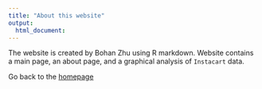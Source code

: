 ```yaml
---
title: "About this website"
output: 
  html_document:
---
```


The website is created by Bohan Zhu using R markdown. Website contains a main page, an about page, and a graphical analysis of `Instacart` data. 

Go back to the [homepage](Index.html)